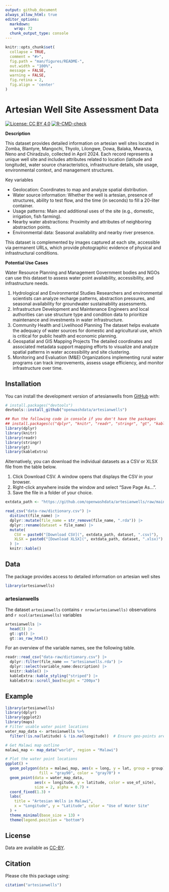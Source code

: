 ```yaml
---
output: github_document
always_allow_html: true
editor_options: 
  markdown: 
    wrap: 72
  chunk_output_type: console
---
```


<!-- README.md is generated from README.Rmd. Please edit that file -->

```r
knitr::opts_chunk$set(
  collapse = TRUE,
  comment = "#>",
  fig.path = "man/figures/README-",
  out.width = "100%",
  message = FALSE,
  warning = FALSE,
  fig.retina = 2,
  fig.align = 'center'
)
```

# Artesian Well Site Assessment Data

<!-- badges: start -->

[![License: CC BY
4.0](https://img.shields.io/badge/License-CC_BY_4.0-lightgrey.svg)](https://creativecommons.org/licenses/by/4.0/)
[![R-CMD-check](https://github.com/openwashdata/artesianwells/workflows/R-CMD-check/badge.svg)](https://github.com/openwashdata/artesianwells/actions)

<!-- badges: end -->

**Description**

This dataset provides detailed information on artesian well sites
located in Zomba, Blantyre, Mangochi, Thyolo, Lilongwe, Dowa, Balaka,
Mwanza, Neno and Chiradzulo, collected in April 2024. Each record
represents a unique well site and includes attributes related to
location (latitude and longitude), water source characteristics,
infrastructure details, site usage, environmental context, and
management structures.

Key variables

-   Geolocation: Coordinates to map and analyze spatial distribution.
-   Water source information: Whether the well is artesian, presence of
    structures, ability to test flow, and the time (in seconds) to fill
    a 20-liter container.
-   Usage patterns: Main and additional uses of the site (e.g.,
    domestic, irrigation, fish farming).
-   Nearby water abstractions: Proximity and attributes of neighboring
    abstraction points.
-   Environmental data: Seasonal availability and nearby river presence.

This dataset is complemented by images captured at each site, accessible
via permanent URLs, which provide photographic evidence of physical and
infrastructural conditions.

**Potential Use Cases**

Water Resource Planning and Management Government bodies and NGOs can
use this dataset to assess water point availability, accessibility, and
infrastructure needs.

1.  Hydrological and Environmental Studies Researchers and environmental
    scientists can analyze recharge patterns, abstraction pressures, and
    seasonal availability for groundwater sustainability assessments.
2.  Infrastructure Development and Maintenance Engineers and local
    authorities can use structure type and condition data to prioritize
    maintenance and investments in water infrastructure.
3.  Community Health and Livelihood Planning The dataset helps evaluate
    the adequacy of water sources for domestic and agricultural use,
    which is critical for public health and economic planning.
4.  Geospatial and GIS Mapping Projects The detailed coordinates and
    associated metadata support mapping efforts to visualize and analyze
    spatial patterns in water accessibility and site clustering.
5.  Monitoring and Evaluation (M&E) Organizations implementing rural
    water programs can track improvements, assess usage efficiency, and
    monitor infrastructure over time.

## Installation

You can install the development version of artesianwells from
[GitHub](https://github.com/) with:

``` r
# install.packages("devtools")
devtools::install_github("openwashdata/artesianwells")
```

```r
## Run the following code in console if you don't have the packages
## install.packages(c("dplyr", "knitr", "readr", "stringr", "gt", "kableExtra"))
library(dplyr)
library(knitr)
library(readr)
library(stringr)
library(gt)
library(kableExtra)
```

Alternatively, you can download the individual datasets as a CSV or XLSX
file from the table below.

1.  Click Download CSV. A window opens that displays the CSV in your
    browser.
2.  Right-click anywhere inside the window and select "Save Page As...".
3.  Save the file in a folder of your choice.

```r

extdata_path <- "https://github.com/openwashdata/artesianwells/raw/main/inst/extdata/"

read_csv("data-raw/dictionary.csv") |> 
  distinct(file_name) |> 
  dplyr::mutate(file_name = str_remove(file_name, ".rda")) |> 
  dplyr::rename(dataset = file_name) |> 
  mutate(
    CSV = paste0("[Download CSV](", extdata_path, dataset, ".csv)"),
    XLSX = paste0("[Download XLSX](", extdata_path, dataset, ".xlsx)")
  ) |> 
  knitr::kable()

```

## Data

The package provides access to detailed information on artesian well
sites

```r
library(artesianwells)
```

### artesianwells

The dataset `artesianwells` contains `r nrow(artesianwells)`
observations and `r ncol(artesianwells)` variables

```r
artesianwells |> 
  head(3) |> 
  gt::gt() |>
  gt::as_raw_html()
```

For an overview of the variable names, see the following table.

```r
readr::read_csv("data-raw/dictionary.csv") |>
  dplyr::filter(file_name == "artesianwells.rda") |>
  dplyr::select(variable_name:description) |> 
  knitr::kable() |> 
  kableExtra::kable_styling("striped") |> 
  kableExtra::scroll_box(height = "200px")
```

## Example

```r
library(artesianwells)
library(dplyr)
library(ggplot2)
library(maps)
# Filter usable water point locations
water_map_data <- artesianwells %>%
  filter(!is.na(latitude) & !is.na(longitude))  # Ensure geo-points are valid

# Get Malawi map outline
malawi_map <- map_data("world", region = "Malawi")

# Plot the water point locations
ggplot() +
  geom_polygon(data = malawi_map, aes(x = long, y = lat, group = group),
               fill = "gray90", color = "gray70") +
  geom_point(data = water_map_data,
             aes(x = longitude, y = latitude, color = use_of_site),
             size = 2, alpha = 0.7) +
  coord_fixed(1.3) +
  labs(
    title = "Artesian Wells in Malawi",
    x = "Longitude", y = "Latitude", color = "Use of Water Site"
  ) +
  theme_minimal(base_size = 13) +
  theme(legend.position = "bottom")
```

## License

Data are available as
[CC-BY](https://github.com/openwashdata/artesianwells/blob/main/LICENSE.md).

## Citation

Please cite this package using:

```r
citation("artesianwells")
```
